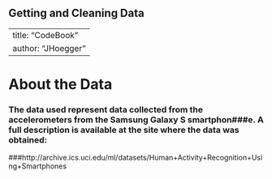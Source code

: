 
Getting and Cleaning Data
-----------------------------

---
title: "CodeBook"
author: "JHoegger"
---

# About the Data

### The data used  represent data collected from the accelerometers from the Samsung Galaxy S smartphon###e. A full description is available at the site where the data was obtained: 
###http://archive.ics.uci.edu/ml/datasets/Human+Activity+Recognition+Using+Smartphones 





